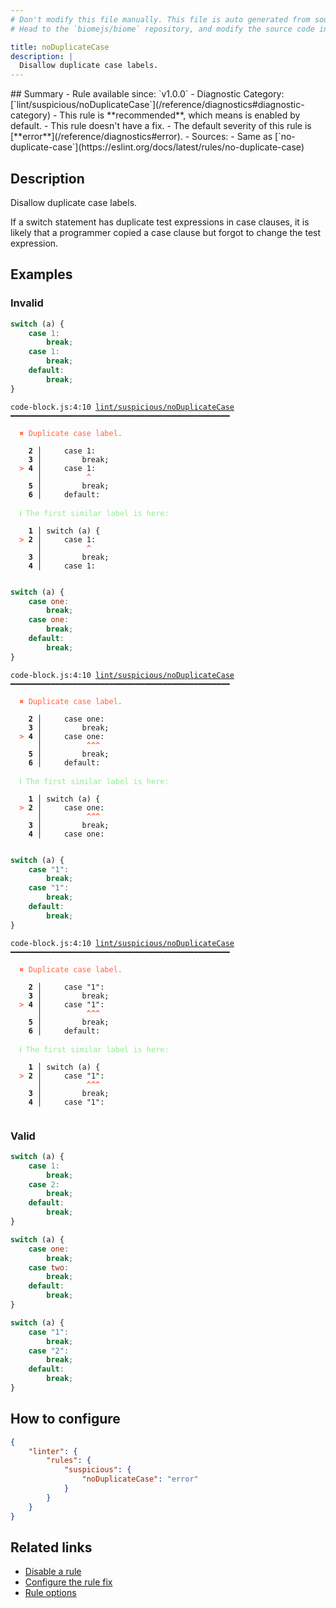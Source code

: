 ```yaml
---
# Don't modify this file manually. This file is auto generated from source, and you will lose your changes next time the website is built.
# Head to the `biomejs/biome` repository, and modify the source code in there.

title: noDuplicateCase
description: |
  Disallow duplicate case labels.
---
```


<Tabs>
<TabItem label="JavaScript (and super languages)" icon="seti:javascript">
## Summary
- Rule available since: `v1.0.0`
- Diagnostic Category: [`lint/suspicious/noDuplicateCase`](/reference/diagnostics#diagnostic-category)
- This rule is **recommended**, which means is enabled by default.
- This rule doesn't have a fix.
- The default severity of this rule is [**error**](/reference/diagnostics#error).
- Sources: 
  - Same as [`no-duplicate-case`](https://eslint.org/docs/latest/rules/no-duplicate-case)

## Description
Disallow duplicate case labels.

If a switch statement has duplicate test expressions in case clauses, it is likely that a programmer copied a case clause but forgot to change the test expression.

## Examples

### Invalid

```js
switch (a) {
    case 1:
        break;
    case 1:
        break;
    default:
        break;
}
```

<pre class="language-text"><code class="language-text">code-block.js:4:10 <a href="https://biomejs.dev/linter/rules/no-duplicate-case">lint/suspicious/noDuplicateCase</a> ━━━━━━━━━━━━━━━━━━━━━━━━━━━━━━━━━━━━━━━━━━━━━━━━━<br /><br />  <strong><span style="color: Tomato;">✖</span></strong> <span style="color: Tomato;">Duplicate case label.</span><br />  <br />    <strong>2 │ </strong>    case 1:<br />    <strong>3 │ </strong>        break;<br />  <strong><span style="color: Tomato;">&gt;</span></strong> <strong>4 │ </strong>    case 1:<br />   <strong>   │ </strong>         <strong><span style="color: Tomato;">^</span></strong><br />    <strong>5 │ </strong>        break;<br />    <strong>6 │ </strong>    default:<br />  <br />  <strong><span style="color: lightgreen;">ℹ</span></strong> <span style="color: lightgreen;">The first similar label is here:</span><br />  <br />    <strong>1 │ </strong>switch (a) &#123;<br />  <strong><span style="color: Tomato;">&gt;</span></strong> <strong>2 │ </strong>    case 1:<br />   <strong>   │ </strong>         <strong><span style="color: Tomato;">^</span></strong><br />    <strong>3 │ </strong>        break;<br />    <strong>4 │ </strong>    case 1:<br />  <br /></code></pre>

```js
switch (a) {
    case one:
        break;
    case one:
        break;
    default:
        break;
}
```

<pre class="language-text"><code class="language-text">code-block.js:4:10 <a href="https://biomejs.dev/linter/rules/no-duplicate-case">lint/suspicious/noDuplicateCase</a> ━━━━━━━━━━━━━━━━━━━━━━━━━━━━━━━━━━━━━━━━━━━━━━━━━<br /><br />  <strong><span style="color: Tomato;">✖</span></strong> <span style="color: Tomato;">Duplicate case label.</span><br />  <br />    <strong>2 │ </strong>    case one:<br />    <strong>3 │ </strong>        break;<br />  <strong><span style="color: Tomato;">&gt;</span></strong> <strong>4 │ </strong>    case one:<br />   <strong>   │ </strong>         <strong><span style="color: Tomato;">^</span></strong><strong><span style="color: Tomato;">^</span></strong><strong><span style="color: Tomato;">^</span></strong><br />    <strong>5 │ </strong>        break;<br />    <strong>6 │ </strong>    default:<br />  <br />  <strong><span style="color: lightgreen;">ℹ</span></strong> <span style="color: lightgreen;">The first similar label is here:</span><br />  <br />    <strong>1 │ </strong>switch (a) &#123;<br />  <strong><span style="color: Tomato;">&gt;</span></strong> <strong>2 │ </strong>    case one:<br />   <strong>   │ </strong>         <strong><span style="color: Tomato;">^</span></strong><strong><span style="color: Tomato;">^</span></strong><strong><span style="color: Tomato;">^</span></strong><br />    <strong>3 │ </strong>        break;<br />    <strong>4 │ </strong>    case one:<br />  <br /></code></pre>

```js
switch (a) {
    case "1":
        break;
    case "1":
        break;
    default:
        break;
}
```

<pre class="language-text"><code class="language-text">code-block.js:4:10 <a href="https://biomejs.dev/linter/rules/no-duplicate-case">lint/suspicious/noDuplicateCase</a> ━━━━━━━━━━━━━━━━━━━━━━━━━━━━━━━━━━━━━━━━━━━━━━━━━<br /><br />  <strong><span style="color: Tomato;">✖</span></strong> <span style="color: Tomato;">Duplicate case label.</span><br />  <br />    <strong>2 │ </strong>    case &quot;1&quot;:<br />    <strong>3 │ </strong>        break;<br />  <strong><span style="color: Tomato;">&gt;</span></strong> <strong>4 │ </strong>    case &quot;1&quot;:<br />   <strong>   │ </strong>         <strong><span style="color: Tomato;">^</span></strong><strong><span style="color: Tomato;">^</span></strong><strong><span style="color: Tomato;">^</span></strong><br />    <strong>5 │ </strong>        break;<br />    <strong>6 │ </strong>    default:<br />  <br />  <strong><span style="color: lightgreen;">ℹ</span></strong> <span style="color: lightgreen;">The first similar label is here:</span><br />  <br />    <strong>1 │ </strong>switch (a) &#123;<br />  <strong><span style="color: Tomato;">&gt;</span></strong> <strong>2 │ </strong>    case &quot;1&quot;:<br />   <strong>   │ </strong>         <strong><span style="color: Tomato;">^</span></strong><strong><span style="color: Tomato;">^</span></strong><strong><span style="color: Tomato;">^</span></strong><br />    <strong>3 │ </strong>        break;<br />    <strong>4 │ </strong>    case &quot;1&quot;:<br />  <br /></code></pre>

### Valid

```js
switch (a) {
    case 1:
        break;
    case 2:
        break;
    default:
        break;
}
```

```js
switch (a) {
    case one:
        break;
    case two:
        break;
    default:
        break;
}
```

```js
switch (a) {
    case "1":
        break;
    case "2":
        break;
    default:
        break;
}
```

## How to configure
```json title="biome.json"
{
	"linter": {
		"rules": {
			"suspicious": {
				"noDuplicateCase": "error"
			}
		}
	}
}

```
## Related links

- [Disable a rule](/linter/#disable-a-lint-rule)
- [Configure the rule fix](/linter#configure-the-rule-fix)
- [Rule options](/linter/#rule-options)

</TabItem>
</Tabs>

